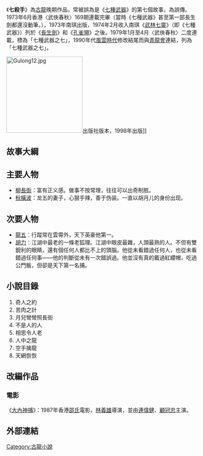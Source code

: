 《'''七殺手'''》為[[古龍|古龍]]晚期作品，常被誤為是《[[七種武器|七種武器]]》的第七個故事，為誤傳。1973年6月香港〈武俠春秋〉169期連載完畢（當時《七種武器》甚至第一部長生劍都還沒動筆。），1973年南琪出版，1974年2月收入南琪《[[武林七靈|武林七靈]]》（即《七種武器》）列於《[[長生劍|長生劍]]》和《[[孔雀翎|孔雀翎]]》之後。1979年1月至4月〈武俠春秋〉二度連載，標為「七種武器之七」，1990年代[[風雲時代|風雲時代]]修改結尾而與[[青龍會|青龍會]]連結，列為「七種武器之七」。

[[File:Gulong12.jpg|200px]]出版社版本，1998年出版]]

==故事大綱==

==主要人物==

*[[柳長街|柳長街]]：富有正义感。做事不按常理，往往可以出奇制胜。
*[[秋橫波|秋橫波]]：龙五的妻子，心狠手辣，善于伪装。一直以胡月儿的身份出现。

==次要人物==
*[[龍五|龍五]]：行蹤常在雲霄外，天下英豪他第一。
*[[胡力|胡力]]：江湖中最老的一條老狐理。江湖中眼皮最雜，人頭最熟的人。不但有雙銳利的眼睛，還有個任何人都比不上的頭腦。他從未看錯過任何人，也從未看錯過任何事——他的判斷從未有一次錯誤過。他並沒有真的戴過紅纓帽，吃過公門飯，但卻是天下第一名捕。

==小說目錄==
#奇人之約
#苦肉之計 
#月兒彎彎照長街
#不是人的人 
#相思令人老
#人中之龍 
#空手擒龍
#天網恢恢 

== 改編作品 ==
=== 電影 ===
《[[大內神捕|大內神捕]]》：1987年香港[[邵氏|邵氏]]電影，[[林義雄_(香港導演)|林義雄]]導演，並由[[連偉健|連偉健]]、[[顧冠忠|顧冠忠]]主演。

==外部連結==

{{lit-stub}}
{{古龍作品}}

[[Category:古龍小說|Category:古龍小說]]